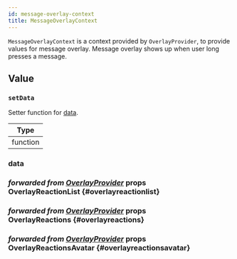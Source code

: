 ```yaml
---
id: message-overlay-context
title: MessageOverlayContext
---
```




`MessageOverlayContext` is a context provided by `OverlayProvider`, to provide values for message overlay. Message overlay shows up when user long presses a message.

## Value

<!-- ### MessageActions -->

<!-- ### reset -->

### `setData`

Setter function for [data](#data).

| Type     |
| -------- |
| function |

### data

<MessageOverlayContextData />

### <div class="label description">_forwarded from [OverlayProvider](../../ui-components/overlay-provider-components/overlay-provider.mdx#overlayreactionlist)_ props</div> OverlayReactionList {#overlayreactionlist}

<OverlayReactionList />

### <div class="label description">_forwarded from [OverlayProvider](../../ui-components/overlay-provider-components/overlay-provider.mdx#overlayreactions)_ props</div> OverlayReactions {#overlayreactions}

<OverlayReactions />

### <div class="label description">_forwarded from [OverlayProvider](../../ui-components/overlay-provider-components/overlay-provider.mdx#overlayreactionsavatar)_ props</div> OverlayReactionsAvatar {#overlayreactionsavatar}

<OverlayReactionsAvatar />

